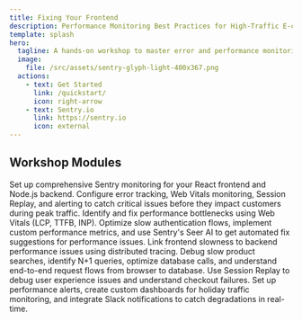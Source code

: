 ```yaml
---
title: Fixing Your Frontend
description: Performance Monitoring Best Practices for High-Traffic E-commerce
template: splash
hero:
  tagline: A hands-on workshop to master error and performance monitoring with Sentry. Learn to optimize your React e-commerce app for holiday traffic spikes using Web Vitals, distributed tracing, and Session Replay.
  image:
    file: /src/assets/sentry-glyph-light-400x367.png
  actions:
    - text: Get Started
      link: /quickstart/
      icon: right-arrow
    - text: Sentry.io
      link: https://sentry.io
      icon: external
---
```



## Workshop Modules

<CardGrid>
  <Card title="Performance & Error Monitoring Setup" icon="rocket">
    Set up comprehensive Sentry monitoring for your React frontend and Node.js backend.
    Configure error tracking, Web Vitals monitoring, Session Replay, and alerting
    to catch critical issues before they impact customers during peak traffic.
  </Card>
  <Card title="Optimizing Performance with Web Vitals" icon="speedometer">
    Identify and fix performance bottlenecks using Web Vitals (LCP, TTFB, INP).
    Optimize slow authentication flows, implement custom performance metrics,
    and use Sentry's Seer AI to get automated fix suggestions for performance issues.
  </Card>
  <Card title="Distributed Tracing & Backend Impact" icon="link">
    Link frontend slowness to backend performance issues using distributed tracing.
    Debug slow product searches, identify N+1 queries, optimize database calls,
    and understand end-to-end request flows from browser to database.
  </Card>
  <Card title="Session Replay & Production Readiness" icon="play">
    Use Session Replay to debug user experience issues and understand checkout failures.
    Set up performance alerts, create custom dashboards for holiday traffic monitoring,
    and integrate Slack notifications to catch degradations in real-time.
  </Card>
</CardGrid>
